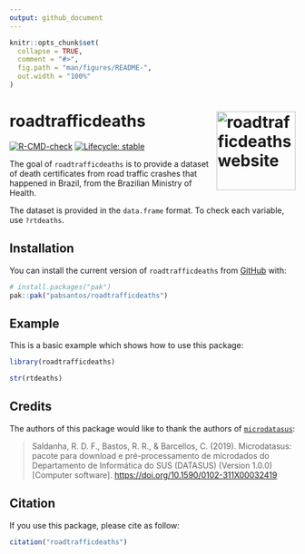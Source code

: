 ```yaml
---
output: github_document
---
```


<!-- README.md is generated from README.Rmd. Please edit that file -->

```r
knitr::opts_chunk$set(
  collapse = TRUE,
  comment = "#>",
  fig.path = "man/figures/README-",
  out.width = "100%"
)
```

# roadtrafficdeaths <a href="https://pabsantos.github.io/roadtrafficdeaths/"><img src="man/figures/logo.png" align="right" height="139" alt="roadtrafficdeaths website" /></a>

<!-- badges: start -->

[![R-CMD-check](https://github.com/pabsantos/roadtrafficdeaths/actions/workflows/R-CMD-check.yaml/badge.svg)](https://github.com/pabsantos/roadtrafficdeaths/actions/workflows/R-CMD-check.yaml)
[![Lifecycle: stable](https://img.shields.io/badge/lifecycle-stable-brightgreen.svg)](https://lifecycle.r-lib.org/articles/stages.html#stable)
<!-- badges: end -->

The goal of `roadtrafficdeaths` is to provide a dataset of death certificates from road traffic crashes that happened in Brazil, from the Brazilian Ministry of Health.

The dataset is provided in the `data.frame` format. To check each variable, use `?rtdeaths`.

## Installation

You can install the current version of `roadtrafficdeaths` from [GitHub](https://github.com/) with:

``` r
# install.packages("pak")
pak::pak("pabsantos/roadtrafficdeaths")
```

## Example

This is a basic example which shows how to use this package:

```r
library(roadtrafficdeaths)

str(rtdeaths)
```

## Credits

The authors of this package would like to thank the authors of [`microdatasus`](https://github.com/rfsaldanha/microdatasus):

> Saldanha, R. D. F., Bastos, R. R., & Barcellos, C. (2019). Microdatasus: pacote para download e pré-processamento de microdados do Departamento de Informática do SUS (DATASUS) (Version 1.0.0) [Computer software]. <https://doi.org/10.1590/0102-311X00032419>

## Citation

If you use this package, please cite as follow:

```r
citation("roadtrafficdeaths")
```
